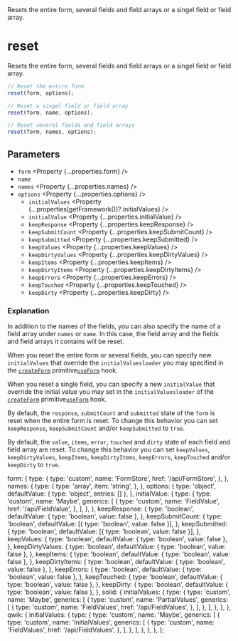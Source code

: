 
<Title>reset</Title>
<Description>
  Resets the entire form, several fields and field arrays or a singel field or
  field array.
</Description>

# reset

Resets the entire form, several fields and field arrays or a singel field or field array.

```ts
// Reset the entire form
reset(form, options);

// Reset a singel field or field array
reset(form, name, options);

// Reset several fields and field arrays
reset(form, names, options);
```

## Parameters

- `form` <Property {...properties.form} />
- `name` <Property type="string" />
- `names` <Property {...properties.names} />
- `options` <Property {...properties.options} />
  - `initialValues` <Property {...properties[getFramework()]?.initialValues} />
  - `initialValue` <Property {...properties.initialValue} />
  - `keepResponse` <Property {...properties.keepResponse} />
  - `keepSubmitCount` <Property {...properties.keepSubmitCount} />
  - `keepSubmitted` <Property {...properties.keepSubmitted} />
  - `keepValues` <Property {...properties.keepValues} />
  - `keepDirtyValues` <Property {...properties.keepDirtyValues} />
  - `keepItems` <Property {...properties.keepItems} />
  - `keepDirtyItems` <Property {...properties.keepDirtyItems} />
  - `keepErrors` <Property {...properties.keepErrors} />
  - `keepTouched` <Property {...properties.keepTouched} />
  - `keepDirty` <Property {...properties.keepDirty} />

### Explanation

In addition to the names of the fields, you can also specify the name of a field array under `names` or `name`. In this case, the field array and the fields and field arrays it contains will be reset.

When you reset the entire form or several fields, you can specify new `initialValues` that override the <Solid>`initialValues`</Solid><Qwik>`loader`</Qwik> you <Solid>may</Solid> specified in the <Solid><A href="/api/createForm">`createForm`</A> primitive</Solid><Qwik><A href="/api/useForm">`useForm`</A> hook</Qwik>.

When you reset a single field, you can specify a new `initialValue` that override the initial value you <Solid>may</Solid> set in the <Solid>`initialValues`</Solid><Qwik>`loader`</Qwik> of the <Solid><A href="/api/createForm">`createForm`</A> primitive</Solid><Qwik><A href="/api/useForm">`useForm`</A> hook</Qwik>.

By default, the `response`, `submitCount` and `submitted` state of the `form` is reset when the entire form is reset. To change this behavior you can set `keepResponse`, `keepSubmitCount` and/or `keepSubmitted` to `true`.

By default, the `value`, `items`, `error`, `touched` and `dirty` state of each field and field array are reset. To change this behavior you can set `keepValues`, `keepDirtyValues`, `keepItems`, `keepDirtyItems`, `keepErrors`, `keepTouched` and/or `keepDirty` to `true`.

  form: {
    type: {
      type: 'custom',
      name: 'FormStore',
      href: '/api/FormStore',
    },
  },
  names: {
    type: {
      type: 'array',
      item: 'string',
    },
  },
  options: {
    type: 'object',
    defaultValue: { type: 'object', entries: [] },
  },
  initialValue: {
    type: {
      type: 'custom',
      name: 'Maybe',
      generics: [
        {
          type: 'custom',
          name: 'FieldValue',
          href: '/api/FieldValue',
        },
      ],
    },
  },
  keepResponse: {
    type: 'boolean',
    defaultValue: { type: 'boolean', value: false },
  },
  keepSubmitCount: {
    type: 'boolean',
    defaultValue: [{ type: 'boolean', value: false }],
  },
  keepSubmitted: {
    type: 'boolean',
    defaultValue: [{ type: 'boolean', value: false }],
  },
  keepValues: {
    type: 'boolean',
    defaultValue: { type: 'boolean', value: false },
  },
  keepDirtyValues: {
    type: 'boolean',
    defaultValue: { type: 'boolean', value: false },
  },
  keepItems: {
    type: 'boolean',
    defaultValue: { type: 'boolean', value: false },
  },
  keepDirtyItems: {
    type: 'boolean',
    defaultValue: { type: 'boolean', value: false },
  },
  keepErrors: {
    type: 'boolean',
    defaultValue: { type: 'boolean', value: false },
  },
  keepTouched: {
    type: 'boolean',
    defaultValue: { type: 'boolean', value: false },
  },
  keepDirty: {
    type: 'boolean',
    defaultValue: { type: 'boolean', value: false },
  },
  solid: {
    initialValues: {
      type: {
        type: 'custom',
        name: 'Maybe',
        generics: [
          {
            type: 'custom',
            name: 'PartialValues',
            generics: [
              {
                type: 'custom',
                name: 'FieldValues',
                href: '/api/FieldValues',
              },
            ],
          },
        ],
      },
    },
  },
  qwik: {
    initialValues: {
      type: {
        type: 'custom',
        name: 'Maybe',
        generics: [
          {
            type: 'custom',
            name: 'InitialValues',
            generics: [
              {
                type: 'custom',
                name: 'FieldValues',
                href: '/api/FieldValues',
              },
            ],
          },
        ],
      },
    },
  },
};
